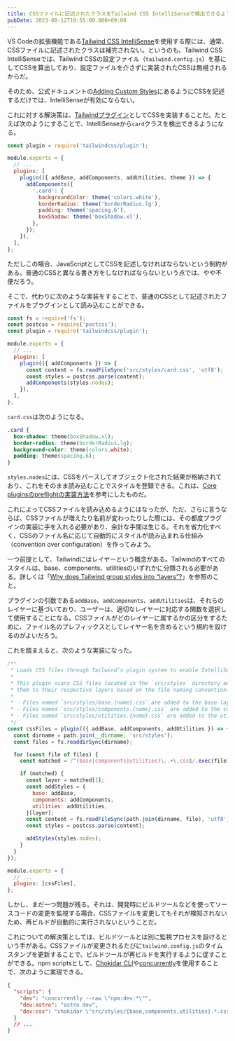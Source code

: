 ```yaml
---
title: CSSファイルに記述されたクラスをTailwind CSS IntelliSenseで検出できるようにする
pubDate: 2023-08-12T19:55:00.000+09:00
---
```


VS Codeの拡張機能である[Tailwind CSS IntelliSense](https://marketplace.visualstudio.com/items?itemName=bradlc.vscode-tailwindcss)を使用する際には、通常、CSSファイルに記述されたクラスは補完されない。というのも、Tailwind CSS IntelliSenseでは、Tailwind CSSの設定ファイル（`tailwind.config.js`）を基にしてCSSを算出しており、設定ファイルを介さずに実装されたCSSは無視されるからだ。

そのため、公式ドキュメントの[Adding Custom Styles](https://tailwindcss.com/docs/adding-custom-styles#using-css-and-layer)にあるようにCSSを記述するだけでは、IntelliSenseが有効にならない。

これに対する解決策は、[Tailwindプラグイン](https://tailwindcss.com/docs/plugins)としてCSSを実装することだ。たとえば次のようにすることで、IntelliSenseから`card`クラスを検出できるようになる。

```js
const plugin = require('tailwindcss/plugin');

module.exports = {
  // ...
  plugins: [
    plugin(({ addBase, addComponents, addUtilities, theme }) => {
      addComponents({
        '.card': {
          backgroundColor: theme('colors.white'),
          borderRadius: theme('borderRadius.lg'),
          padding: theme('spacing.6'),
          boxShadow: theme('boxShadow.xl'),
        },
      });
    }),
  ],
};
```

ただしこの場合、JavaScriptとしてCSSを記述しなければならないという制約がある。普通のCSSと異なる書き方をしなければならないという点では、やや不便だろう。

そこで、代わりに次のような実装をすることで、普通のCSSとして記述されたファイルをプラグインとして読み込むことができる。

```js
const fs = require('fs');
const postcss = require('postcss');
const plugin = require('tailwindcss/plugin');

module.exports = {
  // ...
  plugins: [
    plugin(({ addComponents }) => {
      const content = fs.readFileSync('src/styles/card.css', 'utf8');
      const styles = postcss.parse(content);
      addComponents(styles.nodes);
    }),
  ],
};
```

`card.css`は次のようになる。

```css
.card {
  box-shadow: theme(boxShadow.xl);
  border-radius: theme(borderRadius.lg);
  background-color: theme(colors.white);
  padding: theme(spacing.6);
}
```

`styles.nodes`には、CSSをパースしてオブジェクト化された結果が格納されており、これをそのまま読み込むことでスタイルを登録できる。これは、[Core pluginsのpreflightの実装方法](https://github.com/tailwindlabs/tailwindcss/blob/4c34b2ed34a162750df581af460121322132e88d/src/corePlugins.js#L499-L505)を参考にしたものだ。

これによってCSSファイルを読み込めるようにはなったが、ただ、さらに言うならば、CSSファイルが増えたり名前が変わったりした際には、その都度プラグインの実装に手を入れる必要があり、余計な手間は生じる。それを省力化すべく、CSSのファイル名に応じて自動的にスタイルが読み込まれる仕組み（convention over configuration）を作ってみよう。

一つ前提として、Tailwindにはレイヤーという概念がある。Tailwindのすべてのスタイルは、base、components、utilitiesのいずれかに分類される必要がある。詳しくは「[Why does Tailwind group styles into “layers”?](https://tailwindcss.com/docs/adding-custom-styles#using-css-and-layer)」を参照のこと。

プラグインの引数である`addBase`、`addComponents`、`addUtilities`は、それらのレイヤーに基づいており、ユーザーは、適切なレイヤーに対応する関数を選択して使用することになる。CSSファイルがどのレイヤーに属するかの区分をするために、ファイル名のプレフィックスとしてレイヤー名を含めるという規約を設けるのがよいだろう。

これを踏まえると、次のような実装になった。

```js
/**
 * Loads CSS files through Tailwind’s plugin system to enable IntelliSense support.
 *
 * This plugin scans CSS files located in the `src/styles` directory and appends
 * them to their respective layers based on the file naming convention:
 *
 * - Files named `src/styles/base.{name}.css` are added to the base layer.
 * - Files named `src/styles/components.{name}.css` are added to the components layer.
 * - Files named `src/styles/utilities.{name}.css` are added to the utilities layer.
 */
const cssFiles = plugin(({ addBase, addComponents, addUtilities }) => {
  const dirname = path.join(__dirname, 'src/styles');
  const files = fs.readdirSync(dirname);

  for (const file of files) {
    const matched = /^(base|components|utilities)\..+\.css$/.exec(file);

    if (matched) {
      const layer = matched[1];
      const addStyles = {
        base: addBase,
        components: addComponents,
        utilities: addUtilities,
      }[layer];
      const content = fs.readFileSync(path.join(dirname, file), 'utf8');
      const styles = postcss.parse(content);

      addStyles(styles.nodes);
    }
  }
});

module.exports = {
  // ...
  plugins: [cssFiles],
};
```

しかし、まだ一つ問題が残る。それは、開発時にビルドツールなどを使ってソースコードの変更を監視する場合、CSSファイルを変更してもそれが検知されないため、再ビルドが自動的に実行されないということだ。

これについての解決策としては、ビルドツールとは別に監視プロセスを設けるという手がある。CSSファイルが変更されるたびに`tailwind.config.js`のタイムスタンプを更新することで、ビルドツールが再ビルドを実行するように促すことができる。npm scriptsとして、[Chokidar CLI](https://github.com/open-cli-tools/chokidar-cli)や[concurrently](https://github.com/open-cli-tools/concurrently)を使用することで、次のように実現できる。

```json
{
  "scripts": {
    "dev": "concurrently --raw \"npm:dev:*\"",
    "dev:astro": "astro dev",
    "dev:css": "chokidar \"src/styles/{base,components,utilities}.*.css\" -c \"touch tailwind.config.cjs\" -d 0 --silent"
  }
  // ...
}
```
